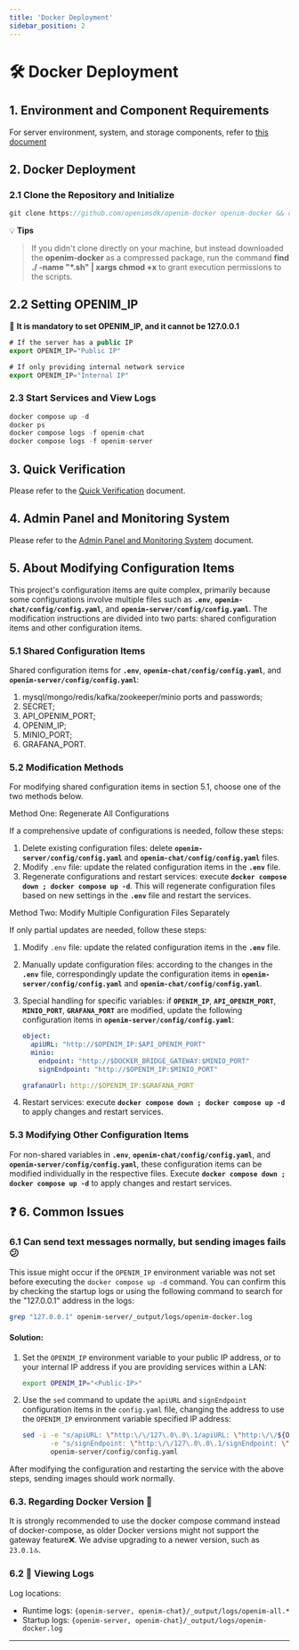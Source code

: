 ```yaml
---
title: 'Docker Deployment'
sidebar_position: 2
---
```

# 🛠 Docker Deployment

## 1. Environment and Component Requirements
For server environment, system, and storage components, refer to [this document](./env-comp)

## 2. Docker Deployment

### 2.1 Clone the Repository and Initialize

```jsx
git clone https://github.com/openimsdk/openim-docker openim-docker && cd openim-docker && make init
```
💡 **Tips**
> If you didn't clone directly on your machine, but instead downloaded the **openim-docker** as a compressed package, run the command **find ./ -name "*.sh" | xargs chmod +x** to grant execution permissions to the scripts.


## 2.2 Setting OPENIM_IP

🔔 **It is mandatory to set OPENIM_IP, and it cannot be 127.0.0.1**

```jsx
# If the server has a public IP
export OPENIM_IP="Public IP"

# If only providing internal network service
export OPENIM_IP="Internal IP"
```


### 2.3 Start Services and View Logs

```jsx
docker compose up -d
docker ps
docker compose logs -f openim-chat
docker compose logs -f openim-server
```

## 3. Quick Verification

Please refer to the [Quick Verification](./quickTestServer) document.

## 4. Admin Panel and Monitoring System

Please refer to the [Admin Panel and Monitoring System](./admin) document.

## 5. About Modifying Configuration Items

This project's configuration items are quite complex, primarily because some configurations involve multiple files such as **`.env`**, **`openim-chat/config/config.yaml`**, and **`openim-server/config/config.yaml`**. The modification instructions are divided into two parts: shared configuration items and other configuration items.

### 5.1 Shared Configuration Items

Shared configuration items for **`.env`**, **`openim-chat/config/config.yaml`**, and **`openim-server/config/config.yaml`**:

1. mysql/mongo/redis/kafka/zookeeper/minio ports and passwords;
2. SECRET;
3. API_OPENIM_PORT;
4. OPENIM_IP;
5. MINIO_PORT;
6. GRAFANA_PORT.

### 5.2 Modification Methods

For modifying shared configuration items in section 5.1, choose one of the two methods below.

Method One: Regenerate All Configurations

If a comprehensive update of configurations is needed, follow these steps:

1. Delete existing configuration files: delete **`openim-server/config/config.yaml`** and **`openim-chat/config/config.yaml`** files.
2. Modify `.env` file: update the related configuration items in the **`.env`** file.
3. Regenerate configurations and restart services: execute **`docker compose down ; docker compose up -d`**. This will regenerate configuration files based on new settings in the **`.env`** file and restart the services.

Method Two: Modify Multiple Configuration Files Separately

If only partial updates are needed, follow these steps:

1. Modify `.env` file: update the related configuration items in the **`.env`** file.
2. Manually update configuration files: according to the changes in the **`.env`** file, correspondingly update the configuration items in **`openim-server/config/config.yaml`** and **`openim-chat/config/config.yaml`**.
3. Special handling for specific variables: if **`OPENIM_IP`**, **`API_OPENIM_PORT`**, **`MINIO_PORT`**, **`GRAFANA_PORT`** are modified, update the following configuration items in **`openim-server/config/config.yaml`**:

    ```yaml
    object:
      apiURL: "http://$OPENIM_IP:$API_OPENIM_PORT"
      minio:
        endpoint: "http://$DOCKER_BRIDGE_GATEWAY:$MINIO_PORT"
        signEndpoint: "http://$OPENIM_IP:$MINIO_PORT"
    
    grafanaUrl: http://$OPENIM_IP:$GRAFANA_PORT
    ```
    
4. Restart services: execute **`docker compose down ; docker compose up -d`** to apply changes and restart services.

### 5.3 Modifying Other Configuration Items

For non-shared variables in **`.env`**, **`openim-chat/config/config.yaml`**, and **`openim-server/config/config.yaml`**, these configuration items can be modified individually in the respective files. Execute **`docker compose down ; docker compose up -d`** to apply changes and restart services.

## ❓ 6. Common Issues

### 6.1 Can send text messages normally, but sending images fails 😕

This issue might occur if the `OPENIM_IP` environment variable was not set before executing the `docker compose up -d` command. You can confirm this by checking the startup logs or using the following command to search for the "127.0.0.1" address in the logs:

```bash
grep "127.0.0.1" openim-server/_output/logs/openim-docker.log
```

#### Solution:

1. Set the `OPENIM_IP` environment variable to your public IP address, or to your internal IP address if you are providing services within a LAN:

   ```bash
   export OPENIM_IP="<Public-IP>"
   ```

2. Use the `sed` command to update the `apiURL` and `signEndpoint` configuration items in the `config.yaml` file, changing the address to use the `OPENIM_IP` environment variable specified IP address:

   ```bash
   sed -i -e "s/apiURL: \"http:\/\/127\.0\.0\.1/apiURL: \"http:\/\/${OPENIM_IP}/" \
          -e "s/signEndpoint: \"http:\/\/127\.0\.0\.1/signEndpoint: \"http:\/\/${OPENIM_IP}/" \
          openim-server/config/config.yaml
   ```

After modifying the configuration and restarting the service with the above steps, sending images should work normally.

### 6.3. Regarding Docker Version 🐋
It is strongly recommended to use the docker compose command instead of docker-compose, as older Docker versions might not support the gateway feature❌. We advise upgrading to a newer version, such as `23.0.1`🔝.


### 6.2 📜 Viewing Logs

Log locations:

- Runtime logs: `{openim-server, openim-chat}/_output/logs/openim-all.*`
- Startup logs: `{openim-server, openim-chat}/_output/logs/openim-docker.log`

---